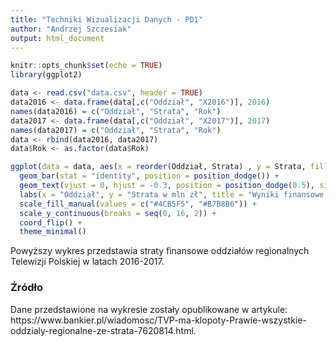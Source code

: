 ```yaml
---
title: "Techniki Wizualizacji Danych - PD1"
author: "Andrzej Szczesiak"
output: html_document
---
```


```r
knitr::opts_chunk$set(echo = TRUE)
library(ggplot2)
```

```r
data <- read.csv("data.csv", header = TRUE)
data2016 <- data.frame(data[,c("Oddział", "X2016")], 2016)
names(data2016) = c("Oddział", "Strata", "Rok")
data2017 <- data.frame(data[,c("Oddział", "X2017")], 2017)
names(data2017) = c("Oddział", "Strata", "Rok")
data <- rbind(data2016, data2017)
data$Rok <- as.factor(data$Rok)
```
```r
ggplot(data = data, aes(x = reorder(Oddział, Strata) , y = Strata, fill = Rok, label = Strata, width = 0.8)) + 
  geom_bar(stat = "identity", position = position_dodge()) +
  geom_text(vjust = 0, hjust = -0.3, position = position_dodge(0.5), size = 2) +
  labs(x = "Oddział", y = "Strata w mln zł", title = "Wyniki finansowe oddziałów regionalnych Telewizji Polskiej") + 
  scale_fill_manual(values = c("#4CB5F5", "#B7B8B6")) +
  scale_y_continuous(breaks = seq(0, 16, 2)) +
  coord_flip() + 
  theme_minimal()
```

Powyższy wykres przedstawia straty finansowe oddziałów regionalnych Telewizji Polskiej w latach 2016-2017.

### Źródło

Dane przedstawione na wykresie zostały opublikowane w artykule: https://www.bankier.pl/wiadomosc/TVP-ma-klopoty-Prawie-wszystkie-oddzialy-regionalne-ze-strata-7620814.html.